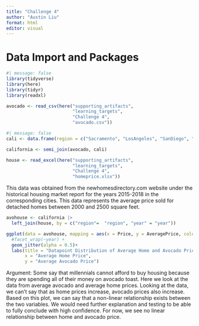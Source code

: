 ```yaml
---
title: "Challenge 4"
author: "Austin Liu"
format: html
editor: visual
---
```


# Data Import and Packages

```r
#| message: false
library(tidyverse)
library(here)
library(tidyr)
library(readxl)

avocado <- read_csv(here("supporting_artifacts", 
                         "learning_targets",
                         "Challenge 4",
                         "avocado.csv"))
```

```r
#| message: false
cali <- data.frame(region = c("Sacramento", "LosAngeles", "SanDiego", "SanFrancisco"))

california <- semi_join(avocado, cali)

house <- read_excel(here("supporting_artifacts", 
                         "learning_targets",
                         "Challenge 4", 
                         "homeprice.xlsx"))


```

This data was obtained from the newhomesdirectory.com website under the historical housing market report for the years 2015-2018 in the corresponding cities. This data represents the average price sold for detached homes between 2000 and 2500 square feet.

```r
avohouse <- california |> 
  left_join(house, by = c("region"=  "region", "year" = "year"))

ggplot(data = avohouse, mapping = aes(x = Price, y = AveragePrice, color = region)) + 
  #facet_wrap(~year) +
  geom_jitter(alpha = 0.5)+
  labs(title = "Datapoint Distribution of Average Home and Avocado Prices", 
       x = "Average Home Price", 
       y = "Average Avocado Price")
```

Argument: Some say that millennials cannot afford to buy housing because they are spending all of their money on avocado toast. Here we look at the data from average avocado and average home prices. Looking at the data, we can't say that as home prices increase, avocado prices also increase. Based on this plot, we can say that a non-linear relationship exists between the two variables. We would need further explanation and testing to be able to fully conclude with high confidence. For now, we see no linear relationship between home and avocado price.
